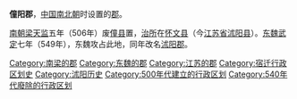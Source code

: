 '''僮阳郡'''，[[中国|中国]][[南北朝|南北朝]]时设置的[[郡|郡]]。

[[梁_(南朝)|南朝梁]][[天监|天监]]五年（506年）废[[僮县_(刘宋)|僮县]]置，[[治所|治所]]在[[怀文县|怀文县]]（今[[江苏省|江苏省]][[沭阳县|沭阳县]]）。[[东魏|东魏]][[武定_(东魏)|武定]]七年（549年），东魏攻占此地，同年改名[[沭阳郡|沭阳郡]]。 

{{南北朝行政区划小作品}}
{{DEFAULTSORT:T}}
[[Category:南梁的郡|Category:南梁的郡]]
[[Category:东魏的郡|Category:东魏的郡]] 
[[Category:江苏的郡|Category:江苏的郡]]
[[Category:宿迁行政区划史|Category:宿迁行政区划史]]
[[Category:沭阳历史|Category:沭阳历史]]
[[Category:500年代建立的行政区划|Category:500年代建立的行政区划]]
[[Category:540年代廢除的行政区划|Category:540年代廢除的行政区划]]